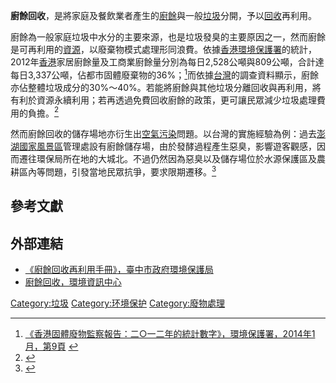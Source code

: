 '''廚餘回收'''，是將家庭及餐飲業者產生的[[廚餘|廚餘]]與一般[[垃圾|垃圾]]分開，予以[[回收|回收]]再利用。

廚餘為一般家庭垃圾中水分的主要來源，也是垃圾發臭的主要原因之一，然而廚餘是可再利用的[[資源|資源]]，以廢棄物模式處理形同浪費。依據[[香港環境保護署|香港環境保護署]]的統計，2012年[[香港|香港]]家居廚餘量及工商業廚餘量分別為每日2,528公噸與809公噸，合計達每日3,337公噸，佔都市固體廢棄物的36%；<ref>[https://www.wastereduction.gov.hk/chi/materials/info/msw2012tc.pdf 《香港固體廢物監察報告：二○一二年的統計數字》，環境保護署，2014年1月，第9頁] {{webarchive|url=https://web.archive.org/web/20150110060325/https://www.wastereduction.gov.hk/chi/materials/info/msw2012tc.pdf |date=2015-01-10 }}</ref>而依據[[台灣|台灣]]的調查資料顯示，廚餘亦佔整體垃圾成分的30%～40%。若能將廚餘與其他垃圾分離回收與再利用，將有利於資源永續利用；若再透過免費回收廚餘的政策，更可讓民眾減少垃圾處理費用的負擔。<ref>{{Cite web |url=http://www.dep.taipei.gov.tw/ct.asp?xItem=63583921&ctNode=67974&mp=110001 |title=《家戶廚餘回收政策說明》，臺北市政府環境保護局官網 |access-date=2015-01-10 |archive-url=https://web.archive.org/web/20150110064548/http://www.dep.taipei.gov.tw/ct.asp?xItem=63583921&ctNode=67974&mp=110001 |archive-date=2015-01-10 |dead-url=yes }}</ref>

然而廚餘回收的儲存場地亦衍生出[[空氣污染|空氣污染]]問題。以台灣的實施經驗為例：過去[[澎湖國家風景區|澎湖國家風景區]]管理處設有廚餘儲存場，由於發酵過程產生惡臭，影響遊客觀感，因而遷往環保局所在地的大城北。不過仍然因為惡臭以及儲存場位於水源保護區及農耕區內等問題，引發當地民眾抗爭，要求限期遷移。<ref>{{Cite web |url=http://news.ltn.com.tw/news/local/paper/359402 |title=劉禹慶，《〈南部〉廚餘場惡臭 澎湖大城北村民抗議》，自由時報，2009年12月17日 |access-date=2015年1月10日 |archive-date=2015年1月10日 |archive-url=https://web.archive.org/web/20150110072535/http://news.ltn.com.tw/news/local/paper/359402 |dead-url=no }}</ref>

==參考文獻==
{{reflist}}

==外部連結==
* [http://recycle.epb.taichung.gov.tw/kitchenwaste/image/%E5%BB%9A%E9%A4%98%E5%9B%9E%E6%94%B6%E5%86%8D%E5%88%A9%E7%94%A8%E6%89%8B%E5%86%8A.pdf 《廚餘回收再利用手冊》，臺中市政府環境保護局] {{Wayback|url=http://recycle.epb.taichung.gov.tw/kitchenwaste/image/%E5%BB%9A%E9%A4%98%E5%9B%9E%E6%94%B6%E5%86%8D%E5%88%A9%E7%94%A8%E6%89%8B%E5%86%8A.pdf |date=20201204150202 }}
* [http://e-info.org.tw/taxonomy/term/1031 廚餘回收，環境資訊中心] {{Wayback|url=http://e-info.org.tw/taxonomy/term/1031 |date=20180613122659 }}

[[Category:垃圾|Category:垃圾]]
[[Category:环境保护|Category:环境保护]]
[[Category:廢物處理|Category:廢物處理]]